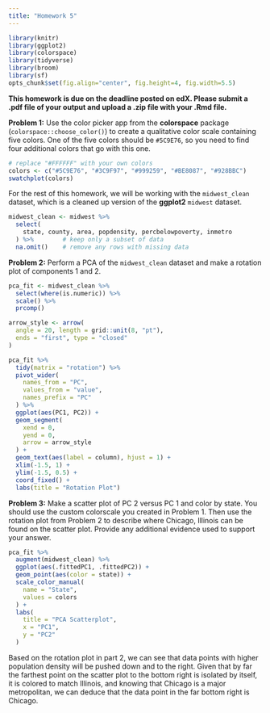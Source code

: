 ```yaml
---
title: "Homework 5"
---
```


```r
library(knitr)
library(ggplot2)
library(colorspace)
library(tidyverse)
library(broom)
library(sf)
opts_chunk$set(fig.align="center", fig.height=4, fig.width=5.5)
```

**This homework is due on the deadline posted on edX. Please submit a .pdf file of your output and upload a .zip file with your .Rmd file.**

**Problem 1:** Use the color picker app from the **colorspace** package (`colorspace::choose_color()`) to create a qualitative color scale containing five colors. One of the five colors should be `#5C9E76`, so you need to find four additional colors that go with this one.

```r
# replace "#FFFFFF" with your own colors
colors <- c("#5C9E76", "#3C9F97", "#999259", "#BE8087", "#928BBC")
swatchplot(colors)
```


For the rest of this homework, we will be working with the `midwest_clean` dataset, which is a cleaned up version of the **ggplot2** `midwest` dataset.

```r
midwest_clean <- midwest %>% 
  select(
    state, county, area, popdensity, percbelowpoverty, inmetro
  ) %>%        # keep only a subset of data
  na.omit()    # remove any rows with missing data
```


**Problem 2:** Perform a PCA of the `midwest_clean` dataset and make a rotation plot of components 1 and 2.

```r

pca_fit <- midwest_clean %>%
  select(where(is.numeric)) %>%
  scale() %>%
  prcomp()

arrow_style <- arrow(
  angle = 20, length = grid::unit(8, "pt"),
  ends = "first", type = "closed"
)

pca_fit %>%
  tidy(matrix = "rotation") %>%
  pivot_wider(
    names_from = "PC",
    values_from = "value",
    names_prefix = "PC"
  ) %>%
  ggplot(aes(PC1, PC2)) +
  geom_segment(
    xend = 0,
    yend = 0,
    arrow = arrow_style
  ) +
  geom_text(aes(label = column), hjust = 1) +
  xlim(-1.5, 1) +
  ylim(-1.5, 0.5) +
  coord_fixed() +
  labs(title = "Rotation Plot")

```


**Problem 3:** Make a scatter plot of PC 2 versus PC 1 and color by state. You should use the custom colorscale you created in Problem 1. Then use the rotation plot from Problem 2 to describe where Chicago, Illinois can be found on the scatter plot. Provide any additional evidence used to support your answer.

```r

pca_fit %>%
  augment(midwest_clean) %>%
  ggplot(aes(.fittedPC1, .fittedPC2)) +
  geom_point(aes(color = state)) +
  scale_color_manual(
    name = "State",
    values = colors
  ) +
  labs(
    title = "PCA Scatterplot",
    x = "PC1",
    y = "PC2"
  )

```

Based on the rotation plot in part 2, we can see that data points with higher population density will be pushed down and to the right. Given that by far the farthest point on the scatter plot to the bottom right is isolated by itself, it is colored to match Illinois, and knowing that Chicago is a major metropolitan, we can deduce that the data point in the far bottom right is Chicago.